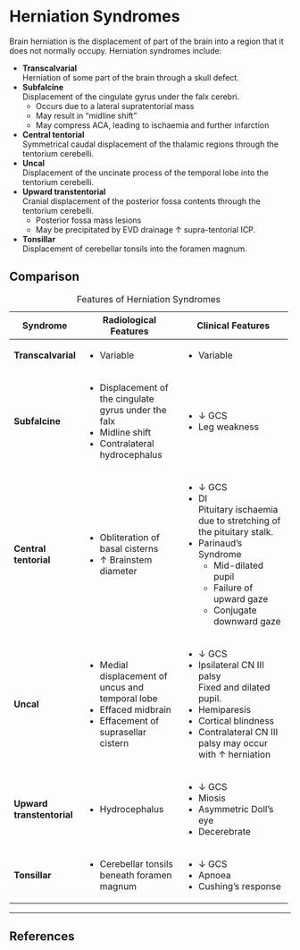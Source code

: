 # Herniation Syndromes

Brain herniation is the displacement of part of the brain into a region that it does not normally occupy. Herniation syndromes include:

* **Transcalvarial**\
Herniation of some part of the brain through a skull defect.
* **Subfalcine**\
Displacement of the cingulate gyrus under the falx cerebri.
	* Occurs due to a lateral supratentorial mass
	* May result in "midline shift"
	* May compress ACA, leading to ischaemia and further infarction
* **Central tentorial**\
Symmetrical caudal displacement of the thalamic regions through the tentorium cerebelli.
* **Uncal**\
Displacement of the uncinate process of the temporal lobe into the tentorium cerebelli.
* **Upward transtentorial**\
Cranial displacement of the posterior fossa contents through the tentorium cerebelli.
	* Posterior fossa mass lesions
	* May be precipitated by EVD drainage ↑ supra-tentorial ICP.
* **Tonsillar**\
Displacement of cerebellar tonsils into the foramen magnum.

## Comparison

: Features of Herniation Syndromes

+---------------------------+------------------------------------------------------+---------------------------------------------------------------+
| Syndrome                  | Radiological Features                                | Clinical Features                                             |
+===========================+======================================================+===============================================================+
| **Transcalvarial**        | * Variable                                           | * Variable                                                    |
|                           |                                                      |                                                               |
+---------------------------+------------------------------------------------------+---------------------------------------------------------------+
| **Subfalcine**            | * Displacement of the cingulate gyrus under the falx | * ↓ GCS                                                       |
|                           | * Midline shift                                      | * Leg weakness                                                |
|                           | * Contralateral hydrocephalus                        |                                                               |
+---------------------------+------------------------------------------------------+---------------------------------------------------------------+
| **Central tentorial**     | * Obliteration of basal cisterns                     | * ↓ GCS                                                       |
|                           | * ↑ Brainstem diameter                               | * DI\                                                         |
|                           |                                                      | Pituitary ischaemia due to stretching of the pituitary stalk. |
|                           |                                                      | * Parinaud's Syndrome                                         |
|                           |                                                      |     * Mid-dilated pupil                                       |
|                           |                                                      |     * Failure of upward gaze                                  |
|                           |                                                      |     * Conjugate downward gaze                                 |
+---------------------------+------------------------------------------------------+---------------------------------------------------------------+
| **Uncal**                 | * Medial displacement of uncus and temporal lobe     | * ↓ GCS                                                       |
|                           | * Effaced midbrain                                   | * Ipsilateral CN III palsy\                                   |
|                           | * Effacement of suprasellar cistern                  | Fixed and dilated pupil.                                      |
|                           |                                                      | * Hemiparesis                                                 |
|                           |                                                      | * Cortical blindness                                          |
|                           |                                                      | * Contralateral CN III palsy may occur with ↑ herniation      |
+---------------------------+------------------------------------------------------+---------------------------------------------------------------+
| **Upward transtentorial** | * Hydrocephalus                                      | * ↓ GCS                                                       |
|                           |                                                      | * Miosis                                                      |
|                           |                                                      | * Asymmetric Doll's eye                                       |
|                           |                                                      | * Decerebrate                                                 |
+---------------------------+------------------------------------------------------+---------------------------------------------------------------+
| **Tonsillar**             | * Cerebellar tonsils beneath foramen magnum          | * ↓ GCS                                                       |
|                           |                                                      | * Apnoea                                                      |
|                           |                                                      | * Cushing's response                                          |
+---------------------------+------------------------------------------------------+---------------------------------------------------------------+

---

## References